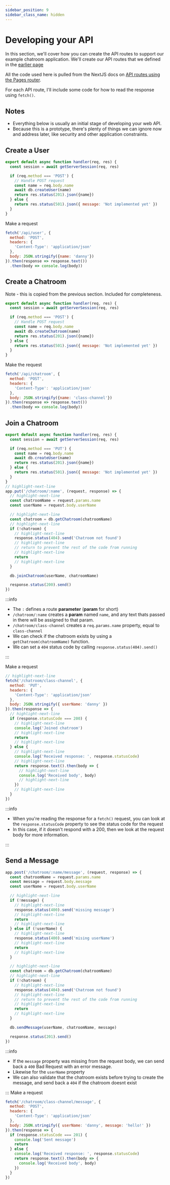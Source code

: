 ```yaml
---
sidebar_position: 9
sidebar_class_name: hidden
---
```


# Developing your API

In this section, we'll cover how you can create the API routes to support our example chatroom application. We'll create our API routes that we defined in the [earlier page](./define-rest-api)

All the code used here is pulled from the NextJS docs on [API routes using the Pages router](https://nextjs.org/docs/pages/building-your-application/routing/api-routes).

For each API route, I'll include some code for how to read the response using `fetch()`.

## Notes

* Everything below is usually an initial stage of developing your web API.
* Because this is a prototype, there's plenty of things we can ignore now and address later, like security and other application constraints.

## Create a User

```js title="pages/api/user.js"
export default async function handler(req, res) {
  const session = await getServerSession(req, res)

  if (req.method === 'POST') {
    // Handle POST request
    const name = req.body.name
    await db.createUser(name)
    return res.status(201).json({name})
  } else {
    return res.status(501).json({ message: 'Not implemented yet' })
  }
}
```

Make a request

```js
fetch('/api/user', {
  method: 'POST',
  headers: {
    'Content-Type': 'application/json'
  },
  body: JSON.stringify({name: 'danny'})
}).then(response => response.text())
  .then(body => console.log(body))
```

## Create a Chatroom

Note - this is copied from the previous section. Included for completeness.

```js title="pages/api/chatroom/index.js"
export default async function handler(req, res) {
  const session = await getServerSession(req, res)

  if (req.method === 'POST') {
    // Handle POST request
    const name = req.body.name
    await db.createChatroom(name)
    return res.status(201).json({name})
  } else {
    return res.status(501).json({ message: 'Not implemented yet' })
  }
}
```
Make the request

```js
fetch('/api/chatroom', {
  method: 'POST',
  headers: {
    'Content-Type': 'application/json'
  },
  body: JSON.stringify({name: 'class-channel'})
}).then(response => response.text())
  .then(body => console.log(body))
```


## Join a Chatroom

```js title="pages/api/chatroom/[name].js"
export default async function handler(req, res) {
  const session = await getServerSession(req, res)

  if (req.method === 'PUT') {
    const name = req.body.name
    await db.createUser(name)
    return res.status(201).json({name})
  } else {
    return res.status(501).json({ message: 'Not implemented yet' })
  }
}
// highlight-next-line
app.put('/chatroom/:name', (request, response) => {
  // highlight-next-line
  const chatroomName = request.params.name
  const userName = request.body.userName

  // highlight-next-line
  const chatroom = db.getChatroom(chatroomName)
  // highlight-next-line
  if (!chatroom) {
    // highlight-next-line
    response.status(404).send('Chatroom not found')
    // highlight-next-line
    // return to prevent the rest of the code from running
    // highlight-next-line
    return
    // highlight-next-line
  }

  db.joinChatroom(userName, chatroomName)

  response.status(200).send()
})
```


:::info

* The `:` defines a route __parameter__ (__param__ for short)
* `/chatroom/:name` creates a __param__ named `name`, and any text thats passed in there will be assigned to that param.
* `/chatroom/class-channel` creates a `req.params.name` property, equal to `class-channel`
* We can check if the chatroom exists by using a `getChatroom(chatroomName)` function.
* We can set a `404` status code by calling `response.status(404).send()`

:::

Make a request

```js
// highlight-next-line
fetch('/chatroom/class-channel', {
  method: 'PUT',
  headers: {
    'Content-Type': 'application/json'
  },
  body: JSON.stringify({ userName: 'danny' })
}).then(response => {
  // highlight-next-line
  if (response.statusCode === 200) {
    // highlight-next-line
    console.log('Joined chatroom')
    // highlight-next-line
    return
    // highlight-next-line
  } else {
    // highlight-next-line
    console.log('Received response: ', response.statusCode)
    // highlight-next-line
    return response.text().then(body => {
      // highlight-next-line
      console.log('Received body', body)
      // highlight-next-line
    })
    // highlight-next-line
  }
})
```


:::info

* When you're reading the response for a `fetch()` request, you can look at the `response.statusCode` property to see the status code for the request
* In this case, if it doesn't respond with a 200, then we look at the request body for more information.

:::


## Send a Message

```js title="app.js"
app.post('/chatroom/:name/message', (request, response) => {
  const chatroomName = request.params.name
  const message = request.body.message
  const userName = request.body.userName

  // highlight-next-line
  if (!message) {
    // highlight-next-line
    response.status(400).send('missing message')
    // highlight-next-line
    return
    // highlight-next-line
  } else if (!userName) {
    // highlight-next-line
    response.status(400).send('mising userName')
    // highlight-next-line
    return
    // highlight-next-line
  }

  // highlight-next-line
  const chatroom = db.getChatroom(chatroomName)
  // highlight-next-line
  if (!chatroom) {
    // highlight-next-line
    response.status(404).send('Chatroom not found')
    // highlight-next-line
    // return to prevent the rest of the code from running
    // highlight-next-line
    return
    // highlight-next-line
  }

  db.sendMessage(userName, chatroomName, message)

  response.status(201).send()
})
```

:::info

* If the `message` property was missing from the request body, we can send back a `400` Bad Request with an error message.
* Likewise for the `userName` property
* We can also validate that the chatroom exists before trying to create the message, and send back a `404` if the chatroom doesnt exist

:::
Make a request

```js
fetch('/chatroom/class-channel/message', {
  method: 'POST',
  headers: {
    'Content-Type': 'application/json'
  },
  body: JSON.stringify({ userName: 'danny', message: 'hello!' })
}).then(response => {
  if (response.statusCode === 201) {
    console.log('Sent message')
    return
  } else {
    console.log('Received response: ', response.statusCode)
    return response.text().then(body => {
      console.log('Received body', body)
    })
  }
})
```